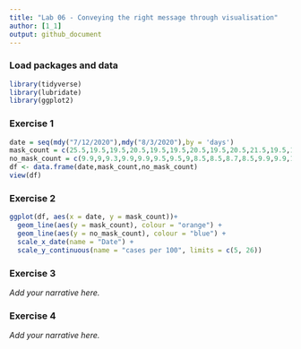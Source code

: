 ```yaml
---
title: "Lab 06 - Conveying the right message through visualisation"
author: [1_1]
output: github_document
---
```


### Load packages and data

```r
library(tidyverse) 
library(lubridate)
library(ggplot2)
```


### Exercise 1

```r
date = seq(mdy("7/12/2020"),mdy("8/3/2020"),by = 'days')
mask_count = c(25.5,19.5,19.5,20.5,19.5,19.5,20.5,19.5,20.5,21.5,19.5,19.5,20.5,19,19.5,17,16.4,16.5,16.6,16,16.1,15.8,15.9)
no_mask_count = c(9.9,9,9.3,9.9,9.9,9.5,9.5,9,8.5,8.5,8.7,8.5,9.9,9.9,10.1,9.5,9.5,9.6,10,8.9,9,8.9,9.1)
df <- data.frame(date,mask_count,no_mask_count)
view(df)
```


### Exercise 2

```r
ggplot(df, aes(x = date, y = mask_count))+
  geom_line(aes(y = mask_count), colour = "orange") +
  geom_line(aes(y = no_mask_count), colour = "blue") +
  scale_x_date(name = "Date") +
  scale_y_continuous(name = "cases per 100", limits = c(5, 26))

```


### Exercise 3

*Add your narrative here.*


### Exercise 4

*Add your narrative here.*
